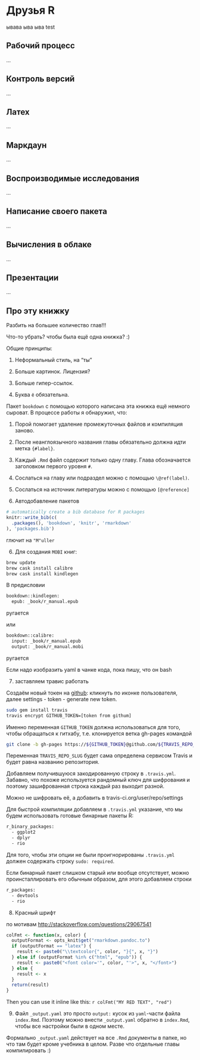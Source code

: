 # Друзья R {#friends_of_R}

ывава
ыва
ыва
test

## Рабочий процесс {#workflow}

...


## Контроль версий {#version_control}

...


## Латех {#latex}


...

## Маркдаун {#markdown}

...

## Воспроизводимые исследования {#reproducible_research}

...

## Написание своего пакета {#own_package}

...

## Вычисления в облаке {#cloud_computing}

...

## Презентации {#presentations}

...

## Про эту книжку {#this_book}


Разбить на большее количество глав!!!

Что-то убрать? чтобы была ещё одна книжка? :)


Общие принципы:

1. Неформальный стиль, на "ты"

2. Больше картинок. Лицензия?

3. Больше гипер-ссылок.

4. Буква `ё` обязательна.


Пакет `bookdown` с помощью которого написана эта книжка ещё немного сыроват. В процессе работы я обнаружил, что:

1. Порой помогает удаление промежуточных файлов и компиляция заново.

2. После неанглоязычного названия главы обязательно должна идти метка `{#label}`.

3. Каждый `.Rmd` файл содержит только одну главу. Глава обозначается заголовком первого уровня `#`.

4. Сослаться на главу или подраздел можно с помощью `\@ref(label)`. 

5. Сослаться на источник литературы можно с помощью `[@reference]`

6. Автодобавление пакетов

```r
# automatically create a bib database for R packages
knitr::write_bib(c(
  .packages(), 'bookdown', 'knitr', 'rmarkdown'
), 'packages.bib')
```

глючит на `"M"uller`

6. Для создания `MOBI` книг:

```bash
brew update
brew cask install calibre
brew cask install kindlegen
```

В предисловии
```bash
bookdown::kindlegen:
  epub: _book/r_manual.epub
```

ругается


или
```bash
bookdown::calibre:
  input: _book/r_manual.epub
  output: _book/r_manual.mobi 
```

ругается

Если надо изобразить yaml в чанке кода, пока пишу, что он bash


7. заставляем травис работать

Создаём новый токен на [github](https://github.com/settings/tokens): кликнуть по иконке пользователя, далее settings - token - generate new token.

```bash
sudo gem install travis
travis encrypt GITHUB_TOKEN=[token from githum]
```

Именно переменная `GITHUB_TOKEN` должна использоваться для того, чтобы обращаться к гитхабу, т.е. клонируется ветка gh-pages командой
```bash
git clone -b gh-pages https://${GITHUB_TOKEN}@github.com/${TRAVIS_REPO_SLUG}.git book-output
```
Переменная `TRAVIS_REPO_SLUG` будет сама определена сервисом Travis и будет равна названию репозитория.


Добавляем получившуюся закодированную строку в `.travis.yml`. Забавно, что похоже используется рандомный ключ для шифрования и поэтому зашифрованная строка каждый раз выходит разной.

Можно не шифровать её, а добавить в travis-ci.org/user/repo/settings 





Для быстрой компиляции добавляем в `.travis.yml` указание, что мы будем использовать готовые бинарные пакеты R:
```bash
r_binary_packages:
  - ggplot2
  - dplyr
  - rio
```
Для того, чтобы эти опции не были проигнорированы `.travis.yml` должен содержать строку `sudo: required`.

Если бинарный пакет слишком старый или вообще отсутствует, можно проинсталлировать его обычным образом, для этого добавляем строки

```bash
r_packages:
  - devtools
  - rio
```

8. Красный шрифт

по мотивам [http://stackoverflow.com/questions/29067541](http://stackoverflow.com/questions/29067541)

```r
colFmt <- function(x, color) {
  outputFormat <- opts_knit$get("rmarkdown.pandoc.to")
  if (outputFormat == "latex") {
    result <- paste0("\\textcolor{", color, "}{", x, "}")
  } else if (outputFormat %in% c("html", "epub")) {
    result <- paste0("<font color='", color, "'>", x, "</font>")
  } else {
    result <- x
  }
  return(result)
}
```



Then you can use it inline like this: `r colFmt("MY RED TEXT", "red")`

9. Файл `_output.yaml` это просто `output:` кусок из `yaml`-части файла `index.Rmd`. Поэтому можно внести `_output.yaml` обратно в `index.Rmd`, чтобы все настройки были в одном месте. 

Формально `_output.yaml` действует на все `.Rmd` документы в папке, но что там будет кроме учебника в целом. Разве что отдельные главы компилировать :)



